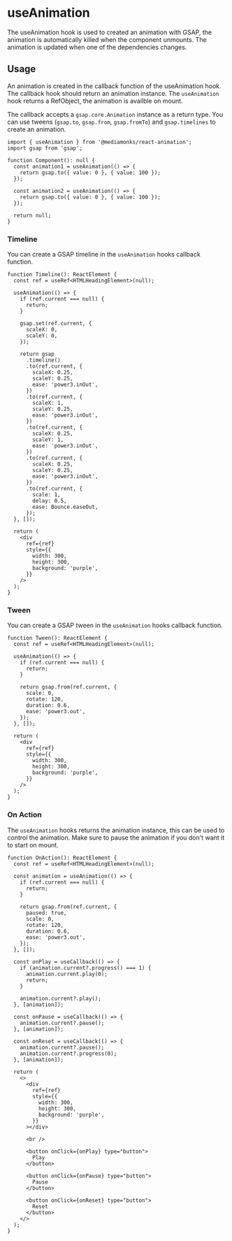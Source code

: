 
<Meta title="GSAP / Hooks / useAnimation" />

# useAnimation

The useAnimation hook is used to created an animation with GSAP, the animation is automatically
killed when the component unmounts. The animation is updated when one of the dependencies changes.

## Usage

An animation is created in the callback function of the useAnimation hook. The callback hook should
return an animation instance. The `useAnimation` hook returns a RefObject, the animation is availble
on mount.

The callback accepts a `gsap.core.Animation` instance as a return type. You can use tweens
(`gsap.to`, `gsap.from`, `gsap.fromTo`) and `gsap.timelines` to create an animation.

```tsx
import { useAnimation } from '@mediamonks/react-animation';
import gsap from 'gsap';

function Component(): null {
  const animation1 = useAnimation(() => {
    return gsap.to({ value: 0 }, { value: 100 });
  });

  const animation2 = useAnimation(() => {
    return gsap.to({ value: 0 }, { value: 100 });
  });

  return null;
}
```

### Timeline

You can create a GSAP timeline in the `useAnimation` hooks callback function.

<Canvas of={stories.Timeline} />

```tsx
function Timeline(): ReactElement {
  const ref = useRef<HTMLHeadingElement>(null);

  useAnimation(() => {
    if (ref.current === null) {
      return;
    }

    gsap.set(ref.current, {
      scaleX: 0,
      scaleY: 0,
    });

    return gsap
      .timeline()
      .to(ref.current, {
        scaleX: 0.25,
        scaleY: 0.25,
        ease: 'power3.inOut',
      })
      .to(ref.current, {
        scaleX: 1,
        scaleY: 0.25,
        ease: 'power3.inOut',
      })
      .to(ref.current, {
        scaleX: 0.25,
        scaleY: 1,
        ease: 'power3.inOut',
      })
      .to(ref.current, {
        scaleX: 0.25,
        scaleY: 0.25,
        ease: 'power3.inOut',
      })
      .to(ref.current, {
        scale: 1,
        delay: 0.5,
        ease: Bounce.easeOut,
      });
  }, []);

  return (
    <div
      ref={ref}
      style={{
        width: 300,
        height: 300,
        background: 'purple',
      }}
    />
  );
}
```

### Tween

You can create a GSAP tween in the `useAnimation` hooks callback function.

<Canvas of={stories.Tween} />

```tsx
function Tween(): ReactElement {
  const ref = useRef<HTMLHeadingElement>(null);

  useAnimation(() => {
    if (ref.current === null) {
      return;
    }

    return gsap.from(ref.current, {
      scale: 0,
      rotate: 120,
      duration: 0.6,
      ease: 'power3.out',
    });
  }, []);

  return (
    <div
      ref={ref}
      style={{
        width: 300,
        height: 300,
        background: 'purple',
      }}
    />
  );
}
```

### On Action

The `useAnimation` hooks returns the animation instance, this can be used to control the animation.
Make sure to pause the animation if you don't want it to start on mount.

<Canvas of={stories.OnAction} />

```tsx
function OnAction(): ReactElement {
  const ref = useRef<HTMLHeadingElement>(null);

  const animation = useAnimation(() => {
    if (ref.current === null) {
      return;
    }

    return gsap.from(ref.current, {
      paused: true,
      scale: 0,
      rotate: 120,
      duration: 0.6,
      ease: 'power3.out',
    });
  }, []);

  const onPlay = useCallback(() => {
    if (animation.current?.progress() === 1) {
      animation.current.play(0);
      return;
    }

    animation.current?.play();
  }, [animation]);

  const onPause = useCallback(() => {
    animation.current?.pause();
  }, [animation]);

  const onReset = useCallback(() => {
    animation.current?.pause();
    animation.current?.progress(0);
  }, [animation]);

  return (
    <>
      <div
        ref={ref}
        style={{
          width: 300,
          height: 300,
          background: 'purple',
        }}
      ></div>

      <br />

      <button onClick={onPlay} type="button">
        Play
      </button>

      <button onClick={onPause} type="button">
        Pause
      </button>

      <button onClick={onReset} type="button">
        Reset
      </button>
    </>
  );
}
```
